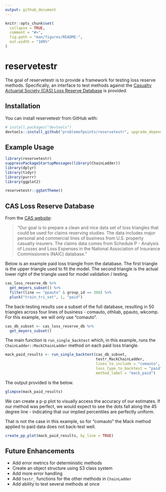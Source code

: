 ```yaml
---
output: github_document
---
```


<!-- README.md is generated from README.Rmd. Please edit that file -->

```r
knitr::opts_chunk$set(
  collapse = TRUE,
  comment = "#>",
  fig.path = "man/figures/README-",
  out.width = "100%"
)

```

# reservetestr

The goal of reservetestr is to provide a framework for testing loss reserve methods. Specifically, an interface to test methods against the [Casualty Actuarial Society (CAS) Loss Reserve Database](http://www.casact.org/research/index.cfm?fa=loss_reserves_data) is provided.

## Installation

You can install reservetestr from GitHub with:

```r
# install.packages("devtools")
devtools::install_github("problemofpoints/reservetestr", upgrade_dependencies = FALSE)
```

## Example Usage

```r
library(reservetestr)
suppressPackageStartupMessages(library(ChainLadder))
library(dplyr)
library(tidyr)
library(purrr)
library(ggplot2)

reservetestr::ggSetTheme()
```

## CAS Loss Reserve Database

From the [CAS website](http://www.casact.org/research/index.cfm?fa=loss_reserves_data):

> "Our goal is to prepare a clean and nice data set of loss triangles that could be used for claims reserving studies.
The data includes major personal and commercial lines of business from U.S. property casualty insurers.
The claims data comes from Schedule P - Analysis of Losses and Loss Expenses
in the National Association of Insurance Commissioners (NAIC) database."

Below is an example paid loss triangle from the database. The first triangle is the upper triangle used to fit the model. The second triangle is the actual lower right of the triangle used for model validation / testing.

```r
cas_loss_reserve_db %>%
  get_meyers_subset() %>%
  filter(line == "ppauto" & group_id == 388) %>%
  pluck("train_tri_set", 1, "paid")
```

The back-testing results use a subset of the full database, resulting in 50 triangles across four lines of business - comauto, othliab, ppauto, wkcomp. For this example, we will only use "comauto".

```r
cas_db_subset <- cas_loss_reserve_db %>%
  get_meyers_subset()
```

The main function is `run_single_backtest` which, in this example, runs the `ChainLadder::MackChainLadder` method on each paid loss triangle. 

```r
mack_paid_results <- run_single_backtest(cas_db_subset, 
                                         testr_MackChainLadder, 
                                         lines_to_include = "comauto",
                                         loss_type_to_backtest = "paid", 
                                         method_label = "mack_paid")
```

The output provided is the below. 

```r
glimpse(mack_paid_results)
```

We can create a p-p plot to visually access the accuracy of our estimates. If our method was perfect, we would expect to see the dots fall along the 45 degree line - indicating that our implied percentiles are perfectly uniform.

That is not the case in this example, so for "comauto" the Mack method applied to paid data does not back-test well.

```r
create_pp_plot(mack_paid_results, by_line = TRUE)
```

## Future Enhancements

- Add error metrics for deterministic methods
- Create an object structure using S3 class system
- Add more error handling
- Add `testr_` functions for the other methods in `ChainLadder`
- Add ability to test several methods at once

